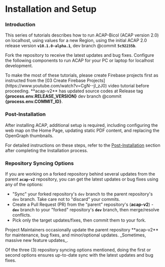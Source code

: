 
# Installation and Setup

### Introduction

This series of tutorials describes how to run ACAP-Bicol (ACAP version 2.0) on localhost, using values for a new Region, using the initial ACAP 2.0 release version **`v10.1.0-alpha.1`**, dev branch @commit **`5c92235b`**.

Fork the repository to receive the latest updates and bug fixes. Configure the following components to run ACAP for your PC or laptop for localhost development.

<Callout type="info">
To make the most of these tutorials, please create Firebase projects first as instructed from the [03 Create Firebase Projects](https://www.youtube.com/watch?v=CgN--jl_zJ0) video tutorial before proceeding.
</Callout>

<Callout type="default" emoji="💡">
**acap-v2** has updated source codes at Release tag <b>{process.env.RELEASE_VERSION}</b> dev branch @commit <b>{process.env.COMMIT_ID}</b>.
</Callout>

<br />

<Cards>
  <Card title="A. Firebase Initialization" href="/installation/firebase" />
  <Card title="B. Server Setup" href="/installation/server-setup" />
  <Card title="C. Client Setup" href="/installation/client-setup" />
  <Card title="D. Integration" href="/installation/integration" />
  <Card title="E. Accounts" href="/installation/accounts" />
  <Card title="F. Conclusion" href="/installation/conclusion" />
</Cards>

### Post-Installation

After installing ACAP, additional setup is required, including configuring the web map on the Home Page, updating static PDF content, and replacing the OpenGraph thumbnails.

For detailed instructions on these steps, refer to the [Post-Installation](/post-installation) section after completing the Installation process.

### Repository Syncing Options

If you are working on a forked repository behind several updates from the parent **`acap-v2`** repository, you can get the latest updates or bug fixes using any of the options:

- "Sync" your forked repository's `dev` branch to the parent repository's `dev` branch.
   <Callout type="warning">
   Take care not to "discard" your commits.
   </Callout>
- Create a Pull Request (PR) from the "parent" repository's (**acap-v2**) - **`dev`** branch to your "forked" repository's **`dev`** branch, then merge/resolve conflicts.
- Pick only the target updates/fixes, then commit them to your fork.

<Callout type="info" emoji="ℹ️">
Project Maintainers occasionally update the parent repository **acap-v2** for maintenance, bug fixes, and minor/optional updates. _Sometimes, massive new feature updates_.

Of the three (3) repository syncing options mentioned, doing the first or second options ensures up-to-date sync with the latest updates and bug fixes.
</Callout>
